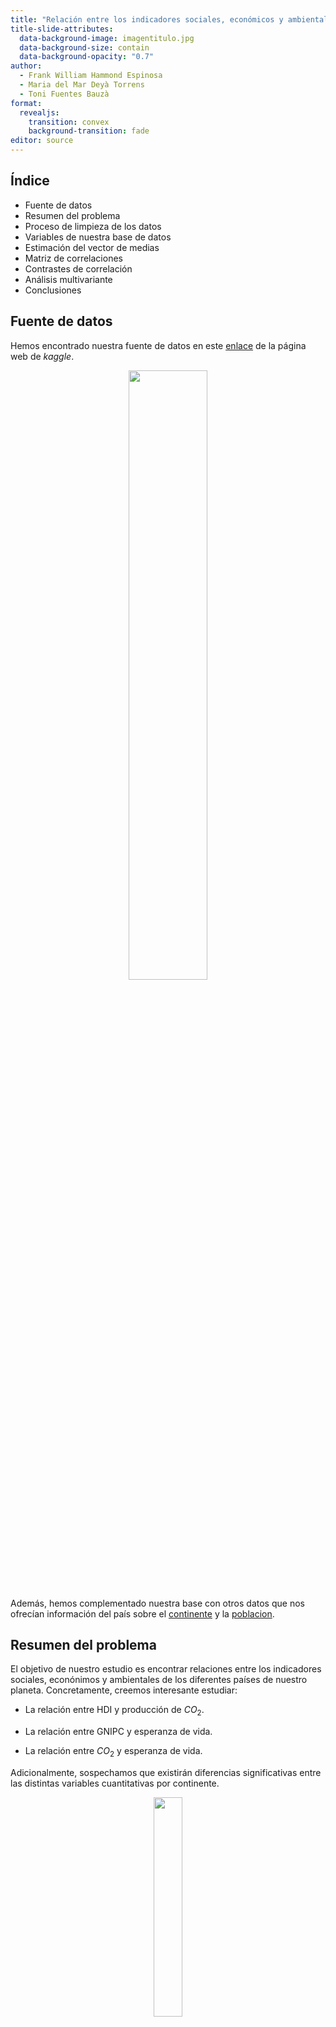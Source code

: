 ```yaml
---
title: "Relación entre los indicadores sociales, económicos y ambientales alrededor del mundo"
title-slide-attributes:
  data-background-image: imagentitulo.jpg
  data-background-size: contain
  data-background-opacity: "0.7"
author:
  - Frank William Hammond Espinosa
  - Maria del Mar Deyà Torrens
  - Toni Fuentes Bauzà
format: 
  revealjs:
    transition: convex
    background-transition: fade
editor: source
---
```


## Índice

-   Fuente de datos
-   Resumen del problema
-   Proceso de limpieza de los datos
-   Variables de nuestra base de datos
-   Estimación del vector de medias
-   Matriz de correlaciones
-   Contrastes de correlación
-   Análisis multivariante
-   Conclusiones

## Fuente de datos

Hemos encontrado nuestra fuente de datos en este [enlace](https://www.kaggle.com/datasets/toriqulstu/global-socio-economic-and-environmental-indicators) de la página web de *kaggle*.

::: {style="text-align:center;"}
![](imagen1.png){width="50%"}
:::

Además, hemos complementado nuestra base con otros datos que nos ofrecían información del país sobre el [continente](https://www.kaggle.com/datasets/statchaitya/country-to-continent) y la [poblacion](https://ourworldindata.org/explorers/population-and-demography).

## Resumen del problema

El objetivo de nuestro estudio es encontrar relaciones entre los indicadores sociales, econónimos y ambientales de los diferentes países de nuestro planeta. Concretamente, creemos interesante estudiar:

-   La relación entre HDI y producción de $CO_2$.

-   La relación entre GNIPC y esperanza de vida.

-   La relación entre $CO_2$ y esperanza de vida.

Adicionalmente, sospechamos que existirán diferencias significativas entre las distintas variables cuantitativas por continente.

::: {style="text-align:center;"}
![](imagen2.jpg){width="30%"}
:::


## Proceso de limpieza de los datos


```r
# Leer los diferentes tablas
db1 = read.csv("co2_production.csv")
db2 = read.csv("gross_national_income_per_capital.csv")
db3 = read.csv("human_development_index.csv")
db4 = read.csv("life_expectancy_by_birth.csv")
db5 = read.csv("population.csv")
db6 = read.csv("country_continent.csv")

library(tidyverse)

db1 <- db1 %>% 
  select(1:3, 5, co2_prod_2021) %>% 
  dplyr::filter(ISO3 != "")

db2 <- db2 %>% 
  select(ISO3, gnipc_2021) %>% 
  dplyr::filter(ISO3 != "")

db3 <- db3 %>% 
  select(ISO3, hdi_2021) %>% 
  dplyr::filter(ISO3 != "")

db4 <- db4 %>% 
  select(ISO3, le_2021) %>% 
  dplyr::filter(ISO3 != "")

db5 <- db5 %>% 
  dplyr::filter(Year == 2021) %>% 
  rename(Country = Country.name) %>% 
  select(Country, Population)

db6 <- db6 %>% 
  select(code_3, continent) %>% 
  rename(ISO3 = code_3, Continent = continent)


# Junto las primeras tablas
db <- db1 %>% 
  left_join(db2, by = "ISO3") %>% 
  left_join(db3, by = "ISO3") %>% 
  left_join(db4, by= "ISO3")
  

# Arreglar los datos para hacer el join

db5[27, "Country"] <- db[23, "Country"]   # Bolivia
db5[33, "Country"] <- db[26, "Country"]   # Brunei
db[34, "Country"] <- db5[51, "Country"]   # Costa de marfil
db5[57, "Country"] <- db[36, "Country"]   # Rep. Congo
db5[40, "Country"] <- db[40, "Country"]   # Cabo Verde
db5[149, "Country"] <- db[60, "Country"]  # Micronesia
db5[98, "Country"] <- db[73, "Country"]   # Hong Kong
db5[103, "Country"] <- db[81, "Country"]  # Iran
db[95, "Country"] <- db5[215, "Country"]  # Corea del Sur
db5[120, "Country"] <- db[97, "Country"]  # Laos
db5[150, "Country"] <- db[110, "Country"] # Moldova
db[143, "Country"] <- db5[169, "Country"] # Corea del Norte
db5[178, "Country"] <- db[146, "Country"] # Palestina
db5[190, "Country"] <- db[149, "Country"] # Russia
db5[69, "Country"] <- db[167, "Country"]  # Eswatini
db5[223, "Country"] <- db[169, "Country"] # Syria
db5[62, "Country"] <- db[175, "Country"]  # Timor-Leste
db[179, "Country"] <- db5[233, "Country"] # Turquia
db5[226, "Country"] <- db[181, "Country"] # Tanzania
db5[247, "Country"] <- db[188, "Country"] # Venezuela
db5[248, "Country"] <- db[189, "Country"] # Vietnam

# data final

db <- db %>% 
  left_join(db5, by= "Country") %>% 
  left_join(db6, by="ISO3")

db <- db %>%
  mutate(hdicode = if_else(
    hdicode == "",
    NA, 
    hdicode
  ))

db <- db %>%
  mutate(Continent = if_else(
    Continent == "",
    NA, 
    Continent
  ))

db <- db %>% 
  rename("HDI_level" = "hdicode", "HDI_rank" = "hdi_rank_2021", 
         "CO2_prod" = "co2_prod_2021", "GNIPC" = "gnipc_2021", "HDI" = "hdi_2021", "Life_expect" 
         = "le_2021")

db <- db %>% 
  select(1,2,10,4,3,7,5,6,8,9)

db <- db %>% 
  mutate(HDI_level = factor(HDI_level, ordered = T, 
                            levels = c("Low", "Medium", "High", "Very High")), 
         Continent = factor(Continent))

write.csv(db, "dataset_tidy.csv", row.names = FALSE)
```


## Proceso de limpieza de los datos

::: {style="text-align:center;"}
![](imagen3.jpg){width="40%"}
:::

-   Hemos juntado las 6 tablas usando la función *left_join* gracias a la clave primaria *ISO3*.
-   Hemos convertido las variables *Continente* y *HDI_level* en factores. La segunda de ellas en un factor ordenado.
-   Además hemos cambiado el nombre de algunas variables para mejorar su comprensión.

## Variables de nuestra base de datos

```r
library(tidyverse)
db = read.csv("dataset_tidy.csv") 
db <- db %>% 
  mutate(HDI_level = factor(HDI_level, ordered = T, 
                            levels = c("Low", "Medium", "High", "Very High")), 
         Continent = factor(Continent))

str(db)
```

-   2 variables ordinales: *HDI_rank*, *HDI_level*.
-   2 variables nominales: *Country*, *Continent*.
-   5 variables cuantitativas: *HDI*, *CO2_prod*, *GNIPC*, *Life_expect*, *Population*.

## Vectores de medias

Media y vector de medias del HDI por continente:

```r
mean(db$HDI %>% na.omit)
tapply(db$HDI, db$Continent, mean, na.rm = TRUE)
```

Media y vector de medias de la producción de $CO_2$ por continente:

```r
mean(db$CO2_prod %>% na.omit)
tapply(db$CO2_prod, db$Continent, mean, na.rm = TRUE)
```

Media y vector de medias del PIB por continente:

```r
mean(db$GNIPC %>% na.omit)
tapply(db$GNIPC, db$Continent, mean, na.rm = TRUE)
```

## Vectores de medias

Media y vector de medias de la esperanza de vida por continente:

```r
mean(db$Life_expect %>% na.omit)
tapply(db$Life_expect, db$Continent, mean, na.rm = TRUE)
```

Media y vector de medias de la población por continente:

```r
mean(db$Population %>% na.omit)
tapply(db$Population, db$Continent, mean, na.rm = TRUE)
```

## Comparación de las variables respecto a los continentes

```r
library(fmsb)

layout(matrix(c(1,1,2, 2,3, 3, 4,4,4, 5,5,5), nrow = 2, byrow = TRUE))

db %>% 
  select(Continent,HDI) %>% 
  group_by(Continent) %>% 
  summarise(mean_HDI=mean(HDI, na.rm = TRUE)) %>% 
  pivot_wider(names_from = Continent, values_from = mean_HDI) %>% 
  rbind(rep(1,5), rep(0.3,5),.) %>% 
  radarchart(title = "Media del HDI", cglty = 1, cglcol = "gray",
           pcol = 4, plwd = 2,
           pfcol = rgb(0, 0.4, 1, 0.25), vlcex = 0.8)

db %>% 
  select(Continent,CO2_prod) %>% 
  group_by(Continent) %>% 
  summarise(mean_CO2=mean(CO2_prod, na.rm = TRUE)) %>% 
  pivot_wider(names_from = Continent, values_from = mean_CO2) %>% 
  rbind(rep(10,5), rep(0,5),.) %>% 
  radarchart(title = "Media de la producción de CO2", cglty = 1, cglcol = "grey",
           pcol = 2, plwd = 2,
           pfcol = rgb(1, 0, 0, 0.25), vlcex = 0.8)

db %>% 
  select(Continent,GNIPC) %>% 
  group_by(Continent) %>% 
  summarise(mean_GNIPC=mean(GNIPC, na.rm = TRUE)) %>% 
  pivot_wider(names_from = Continent, values_from = mean_GNIPC) %>% 
  rbind(rep(50000,5), rep(0,5),.) %>% 
  radarchart(title = "Media del PIB", cglty = 1, cglcol = "grey",
           pcol = 3, plwd = 2,
           pfcol = rgb(0.4, 1, 0, 0.25), vlcex = 0.8)

db %>% 
  select(Continent,Life_expect) %>% 
  group_by(Continent) %>% 
  summarise(mean_Life=mean(Life_expect, na.rm = TRUE)) %>% 
  pivot_wider(names_from = Continent, values_from = mean_Life) %>% 
  rbind(rep(90,5), rep(60,5),.) %>% 
  radarchart(title = "Media de la esperanza de vida", cglty = 1, cglcol = "grey",
           pcol = 7, plwd = 2,
           pfcol = rgb(1, 1, 0, 0.25), vlcex = 0.8)


db %>% 
  select(Continent,Population) %>% 
  group_by(Continent) %>% 
  summarise(mean_Population=mean(Population, na.rm = TRUE)) %>% 
  pivot_wider(names_from = Continent, values_from = mean_Population) %>% 
  rbind(rep(150000000,5), rep(1000,5),.) %>% 
  radarchart(title = "Media de la Población", cglty = 1, cglcol = "grey",
           pcol = 14, plwd = 2,
           pfcol = rgb(1, 0, 1, 0.25), vlcex = 0.8)


```
## Correlación

```r
library("ggcorrplot")

db %>% 
  select(HDI, CO2_prod, GNIPC, Life_expect, Population) %>% 
  na.omit %>%
  cor %>% 
  ggcorrplot(hc.order=TRUE,type="lower")
```

## Matriz de correlaciones

```r
db %>% 
  select(HDI, CO2_prod, GNIPC, Life_expect, Population) %>% 
  na.omit %>%
  cor
```


## Análisis multivariante

```r
library("GGally")

log10_vars <- vars(ends_with("Population"))

a <- db %>% select(c(3, 6, 7, 8, 9, 10)) %>% na.omit

a$Population <- log10(a$Population)
a <- a %>% rename_at(log10_vars, sprintf, fmt="log10(%s)")

continent_colors <- c("black", "red", "yellow", "green", "blue")

a %>% ggpairs(aes(color=a$Continent, alpha=0.4)) +
  scale_fill_manual(values = continent_colors) +
  scale_color_manual(values = continent_colors)

# subplot <- getPlot(p, 1, 6)
# subplotNew <- subplot + scale_y_log10()
# subplotNew$type <- "logcontinuous"
# subplotNew$subType <- "logpoints"
# p <- putPlot(p, subplotNew, 1, 6)
```

## Bootstrap

```r
contraste_correlacion<- function(df, continente,var1,k){  
  # Contrastes a realizar, para var1 y var2:
  # H0: corr_continente=corr_global
  # H1: corr_continente!=corr_global
  
  df<-df %>% select(c("Continent",var1))
  filter(df,Continent==continente)[,var1] -> continente_df_var1
  num_paises_cont=table(df$Continent)[continente]
  n=nrow(df)
  
  sample_df=sample_n(df,num_paises_cont,replace=FALSE)
  
  nH1_var1=0
  
  for (x in 1:k){
    set.seed(x)
    
    sample_df=sample_n(df,num_paises_cont,replace=FALSE)
    
    # Test de correlacion
    # var1
    pval_var1=cor.test(sample_df[,var1],continente_df_var1)$p.value
    if (pval_var1<0.05){nH1_var1=nH1_var1+1}
  }
  res_test_var1=(nH1_var1<(3/4)*k) # TRUE ~ H0, FALSE ~ H1
  
  print(nH1_var1)
  return (res_test_var1)
}
```


## Contraste de correlación

```r
kruskal.test(db$HDI~db$Continent)
kruskal.test(db$CO2_prod~db$Continent)
kruskal.test(db$GNIPC~db$Continent)
```



## Contraste de correlación

```r
kruskal.test(db$Life_expect~db$Continent)
kruskal.test(db$Population~db$Continent)
```


## HDI

```r
pairwise.wilcox.test(db$HDI, db$Continent, paired=FALSE,
                     p.adjust.method="bonferroni")
summary(db$HDI)
```

## HDI

```r
ggplot(db, aes(x = Continent, y = HDI, fill = Continent)) +
  geom_violin(show.legend = FALSE) +
  geom_boxplot(width=0.2, fill="lightgray") +
  labs(x = "Continente", y = "HDI", fill = "Continente",
       title = "HDI por Continente", fill="Continente") + 
  scale_fill_brewer(palette = "Dark2")
```

## Producción de CO2

```r
pairwise.wilcox.test(db$CO2_prod, db$Continent, paired=FALSE,
                     p.adjust.method="bonferroni")
summary(db$CO2_prod)
```

## Producción de CO2

```r
ggplot(db, aes(x = Continent, y = CO2_prod, fill = Continent)) +
  geom_violin(show.legend = FALSE) +
  geom_boxplot(width=0.2, fill="lightgray") +
  labs(x = "Continente", y = "Producción de CO2", fill = "Continente",
       title = "Producción de CO2 por Continente", fill="Continente") + 
  scale_fill_brewer(palette = "Dark2")
```

## PIB

```r
pairwise.wilcox.test(db$GNIPC, db$Continent, paired=FALSE,
                     p.adjust.method="bonferroni")
summary(db$GNIPC)
```

## PIB

```r
ggplot(db, aes(x = Continent, y = GNIPC, fill = Continent)) +
  geom_violin(show.legend = FALSE) +
  geom_boxplot(width=0.2, fill="lightgray") +
  labs(x = "Continente", y = "PIB", fill = "Continente",
       title = "PIB por Continente", fill="Continente") + 
  scale_fill_brewer(palette = "Dark2")
```

## Esperanza de vida

```r
pairwise.wilcox.test(db$Life_expect, db$Continent, paired=FALSE,
                     p.adjust.method="bonferroni")
summary(db$Life_expect)
```

## Esperanza de vida

```r
ggplot(db, aes(x = Continent, y = Life_expect, fill = Continent)) +
  geom_violin(show.legend = FALSE) +
  geom_boxplot(width=0.2, fill="lightgray") +
  labs(x = "Continente", y = "Esperanza de vida", fill = "Continente",
       title = "Esperanza de vida por Continente", fill="Continente") + 
  scale_fill_brewer(palette = "Dark2")
```

## Población

```r
pairwise.wilcox.test(db$Population , db$Continent, paired=FALSE,
                     p.adjust.method="bonferroni")
summary(db$Population)
```

## Población

```r
ggplot(db, aes(x = Continent, y = Population, fill = Continent)) +
  geom_violin(show.legend = FALSE) +
  geom_boxplot(width=0.2, fill="lightgray") +
  labs(x = "Continente", y = "Población", fill = "Continente",
       title = "Población por Continente", fill="Continente") + 
  scale_fill_brewer(palette = "Dark2")
```


## Conclusiones

Podemos afirmar que sí hay diferencias entre las métricas de los distintos continentes, pero para realizar un análisis sistemático de ello necesitamos herramientas estadísticas más potentes de las que disponemos.

Para responder a las demás preguntas, puede ser de ayuda observar las covarianzas entre las distintas variables.

Entre el HDI y producción de $CO_2$:
```r
subdf=na.omit(db %>% select("HDI","CO2_prod"))

cov(subdf$HDI,subdf$CO2_prod)
```

## Conclusiones

Podemos decir que hay asociación positiva pero baja correlación.

```r
subdf=na.omit(db %>% select("GNIPC","Life_expect"))

cov(subdf$GNIPC,subdf$Life_expect)
```

Hay tanto asociación como correlación positiva.

```r
subdf=na.omit(db %>% select("Life_expect","CO2_prod"))

cov(subdf$Life_expect,subdf$CO2_prod)
```

Hay cierta asociación positiva, pero la correlación es baja.
